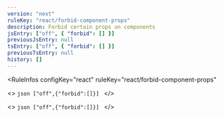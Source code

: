 ```yaml
---
version: "next"
ruleKey: "react/forbid-component-props"
description: Forbid certain props on components
jsEntry: ["off", { "forbid": [] }]
previousJsEntry: null
tsEntry: ["off", { "forbid": [] }]
previousTsEntry: null
history: []
---
```


<RuleInfos 
  configKey="react" 
  ruleKey="react/forbid-component-props" 
>
  <>
    ```json
    ["off",{"forbid":[]}]
    ```
  </>

  <>
    ```json
    ["off",{"forbid":[]}]
    ```
  </>
</RuleInfos>
